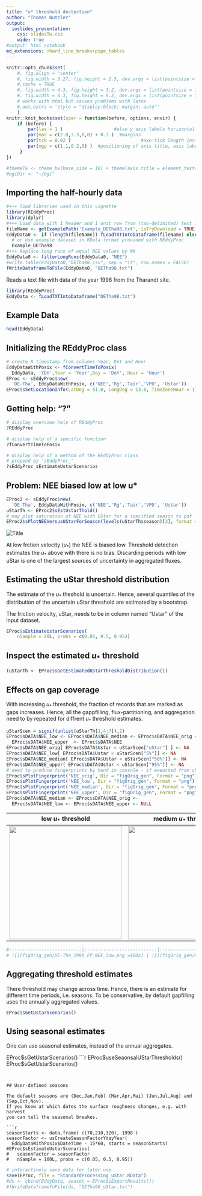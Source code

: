 ```yaml
---
title: "u* threshold dectection"
author: "Thomas Wutzler"
output:
  ioslides_presentation:
    css: slidesTw.css
    wide: true
#output: html_notebook
md_extensions: +hard_line_breaks+pipe_tables
---
```


```r
knitr::opts_chunk$set(
    #, fig.align = "center"
    #, fig.width = 3.27, fig.height = 2.5, dev.args = list(pointsize = 10)
    #,cache = TRUE
    #, fig.width = 4.3, fig.height = 3.2, dev.args = list(pointsize = 10)
    #, fig.width = 6.3, fig.height = 6.2, dev.args = list(pointsize = 10)
    # works with html but causes problems with latex
    #,out.extra = 'style = "display:block; margin: auto"' 
    )
knitr::knit_hooks$set(spar = function(before, options, envir) {
    if (before) {
        par(las = 1 )                   #also y axis labels horizontal
        par(mar = c(2.0,3.3,0,0) + 0.3 )  #margins
        par(tck = 0.02 )                          #axe-tick length inside plots             
        par(mgp = c(1.1,0.2,0) )  #positioning of axis title, axis labels, axis
     }
})
```

```r
#themeTw <- theme_bw(base_size = 10) + theme(axis.title = element_text(size = 9))
#bgiDir <- "~/bgi"
```

## Importing the half-hourly data
```r
#+++ load libraries used in this vignette
library(REddyProc)
library(dplyr)
#+++ Load data with 1 header and 1 unit row from (tab-delimited) text file
fileName <- getExamplePath('Example_DETha98.txt', isTryDownload = TRUE)
EddyData0 <- if (length(fileName)) fLoadTXTIntoDataframe(fileName) else
  # or use example dataset in RData format provided with REddyProc
  Example_DETha98
#+++ Replace long runs of equal NEE values by NA
EddyData0 <- filterLongRuns(EddyData0, "NEE")
#write.table(EddyData0,"DETha98.csv", sep = "\t", row.names = FALSE)
fWriteDataframeToFile(EddyData0, "DETha98.txt")
```

Reads a text file with data of the year 1998 from the Tharandt site.

```r
library(REddyProc)
EddyData <- fLoadTXTIntoDataframe("DETha98.txt")
```

## Example Data
```r
head(EddyData)
```

## Initializing the REddyProc class
```r
# create R timestamp from columns Year, DoY and Hour
EddyDataWithPosix <- fConvertTimeToPosix(
  EddyData, 'YDH',Year = 'Year',Day = 'DoY', Hour = 'Hour')
EProc <- sEddyProc$new(
  'DE-Tha', EddyDataWithPosix, c('NEE','Rg','Tair','VPD', 'Ustar'))
EProc$sSetLocationInfo(LatDeg = 51.0, LongDeg = 13.6, TimeZoneHour = 1)
```
## Getting help: "?"
```r
# display overview help of REddyProc
?REddyProc  

# display help of a specific function
?fConvertTimeToPosix

# display help of a method of the REddyProc class
# prepend by 'sEddyProc_'
?sEddyProc_sEstimateUstarScenarios
```


## Problem: NEE biased low at low u*
```r
EProc2 <- sEddyProc$new(
  'DE-Tha', EddyDataWithPosix, c('NEE','Rg','Tair','VPD', 'Ustar'))
uStarTh <- EProc2$sEstUstarThold()
# may plot saturation of NEE with UStar for a specified season to pdf
EProc2$sPlotNEEVersusUStarForSeason(levels(uStarTh$season)[3], format = "png")
```
![](figOrig/NEEvsUStar_DETha_1998_cropped.png "Title")

At low frction velocity ($u_*$) the NEE is biased low. Threshold detection
estimates the $u_*$ above with there is no bias. Discarding periods with low uStar 
is one of the largest sources of uncertainty in aggregated fluxes.

## Estimating the uStar threshold distribution
The estimate of the $u_*$ theshold is uncertain. Hence, several quantiles of the distribution of the uncertain uStar threshold are estimated by a bootstrap.

The friction velocity, uStar, needs to be in column named "Ustar" of the input 
dataset. 

```r
EProc$sEstimateUstarScenarios(
    nSample = 20L, probs = c(0.05, 0.5, 0.95))
```

## Inspect the estimated $u_*$ threshold
```r
(uStarTh <- EProc$sGetEstimatedUstarThresholdDistribution())
```

## Effects on gap coverage

With increasing $u_*$ threshold, the fraction of records that are marked as gaps increases.
Hence, all the gappfilling, flux-partitioning, and aggregation need to by repeated
for diffrent $u_*$ threshold estimates.

```r
uStarScen = signif(unlist(uStarTh[1,4:7]),2)
EProc$sDATA$NEE_low <- EProc$sDATA$NEE_median <- EProc$sDATA$NEE_orig <- 
  EProc$sDATA$NEE_upper  <- EProc$sDATA$NEE
EProc$sDATA$NEE_orig[ EProc$sDATA$Ustar < uStarScen["uStar"] ] <- NA
EProc$sDATA$NEE_low[ EProc$sDATA$Ustar < uStarScen["5%"]] <- NA
EProc$sDATA$NEE_median[ EProc$sDATA$Ustar < uStarScen["50%"]] <- NA
EProc$sDATA$NEE_upper[ EProc$sDATA$Ustar < uStarScen["95%"]] <- NA
# need to produce fingerprints by hand in console - if exeucted from chunk it does not safe a pdf
EProc$sPlotFingerprint('NEE_orig', Dir = "figOrig_gen", Format = "png")
EProc$sPlotFingerprint('NEE_low', Dir = "figOrig_gen", Format = "png")
EProc$sPlotFingerprint('NEE_median', Dir = "figOrig_gen", Format = "png")
EProc$sPlotFingerprint('NEE_upper', Dir = "figOrig_gen", Format = "png")
EProc$sDATA$NEE_median <- EProc$sDATA$NEE_orig <- 
  EProc$sDATA$NEE_low <- EProc$sDATA$NEE_upper <- NULL
```


low $u_*$ threshold  | medium  $u_*$ threshold  | high  $u_*$ threshold  
-|-|-|-
<img src="figOrig_gen/DE-Tha_1998_FP_NEE_low.png" width="300"/> | <img src="figOrig_gen/DE-Tha_1998_FP_NEE_median.png" width="300"/> | <img src="figOrig_gen/DE-Tha_1998_FP_NEE_upper.png" width="300"/> 
```r
#:-------------------------:|:-------------------------:|:-------------------------:
# ![](figOrig_gen/DE-Tha_1998_FP_NEE_low.png =400x) | ![](figOrig_gen/DE-Tha_1998_FP_NEE_median.png =200x) | ![upper uStar threshold](figOrig_gen/DE-Tha_1998_FP_NEE_upper.png =200x)
```


## Aggregating threshold estimates

There threshold may change across time. Hence, there is an estimate for different
time periods, i.e. seasons. To be conservative, by default gapfilling uses the annually aggregated values.

```r
EProc$sGetUstarScenarios()
```


## Using seasonal estimates
One can use seasonal estimates, instead of the annual aggregates.

EProc$sGetUstarScenarios()
```r
EProc$useSeaonsalUStarThresholds()
EProc$sGetUstarScenarios()
```


## User-defined seasons

The default seasons are (Dec,Jan,Feb) (Mar,Apr,Mai) (Jun,Jul,Aug) and (Sep,Oct,Nov).
If you know at which dates the surface roughness changes, e.g. with harvest
you can tell the seasonal breakes.

```r
seasonStarts <- data.frame( c(70,210,320), 1998 )
seasonFactor <- usCreateSeasonFactorYdayYear(
  EddyDataWithPosix$DateTime - 15*60, starts = seasonStarts)
#EProc$sEstimateUstarScenarios(
#   seasonFactor = seasonFactor
#   nSample = 100L, probs = c(0.05, 0.5, 0.95))
```


```r
# interactively save data for later use
save(EProc, file = "StandardProcessing_uStar.RData")
#ds <- cbind(EddyData, season = EProc$sExportResults())
#fWriteDataframeToFile(ds, "DETha98_uStar.txt")
```

